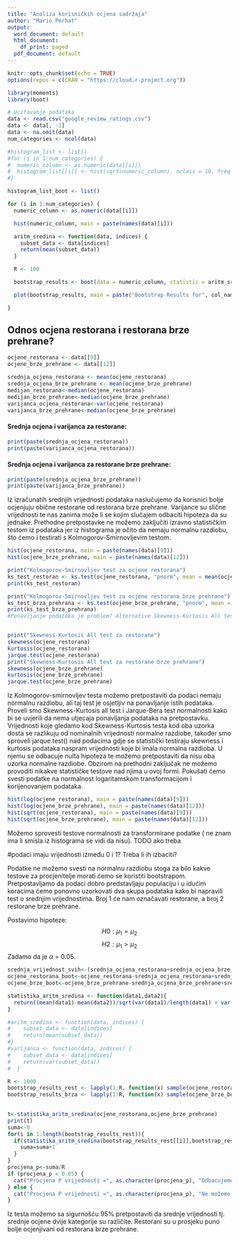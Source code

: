 ---
title: "Analiza korisničkih ocjena sadržaja"
author: "Mario Perhat"
output:
  word_document: default
  html_document:
    df_print: paged
  pdf_document: default
---

```{r setup, include=TRUE, echo= FALSE}
knitr::opts_chunk$set(echo = TRUE)
options(repos = c(CRAN = "https://cloud.r-project.org"))

library(moments)
library(boot)
```

```{r load_data, echo=FALSE, message=FALSE, warning=FALSE}
# Ucitavanje podataka
data <- read.csv("google_review_ratings.csv")
data <- data[, -1]
data <- na.omit(data)
num_categories <- ncol(data)
```

```{r generate_histograms, echo=FALSE}
#histogram_list <- list()
#for (i in 1:num_categories) {
#  numeric_column <- as.numeric(data[[i]])
#  histogram_list[[i]] <- hist(sqrt(numeric_column), nclass = 10, freq = FALSE, xlab = "", ylab = "", main #  = names(data)[i])
#}
```
```{r generate_histograms_boot, include=FALSE}


histogram_list_boot <- list()

for (i in 1:num_categories) {
  numeric_column <- as.numeric(data[[i]])

  hist(numeric_column, main = paste(names(data)[i]))

  aritm_sredina <- function(data, indices) {
    subset_data <- data[indices]
    return(mean(subset_data))
  }

  R <- 100

  bootstrap_results <- boot(data = numeric_column, statistic = aritm_sredina, R = R)

  plot(bootstrap_results, main = paste("Bootstrap Results for", col_name))

}
```

## Odnos ocjena restorana i restorana brze prehrane?
```{r odnos_rest_brza_deskriptivno, echo=FALSE}
ocjene_restorana <- data[[9]]
ocjene_brze_prehrane <- data[[12]]

srednja_ocjena_restorana <- mean(ocjene_restorana)
srednja_ocjena_brze_prehrane <- mean(ocjene_brze_prehrane)
medijan_restorana<-median(ocjene_restorana)
medijan_brze_prehrane<-median(ocjene_brze_prehrane)
varijanca_ocjena_restorana<-var(ocjene_restorana)
varijanca_brze_prehrane<-median(ocjene_brze_prehrane)
```

#### Srednja ocjena i varijanca za restorane:
```{r, echo=FALSE} 
print(paste(srednja_ocjena_restorana))
print(paste(varijanca_ocjena_restorana))
```


#### Srednja ocjena i varijanca za restorane brze prehrane:
```{r, echo=FALSE}
print(paste(srednja_ocjena_brze_prehrane))
print(paste(varijanca_brze_prehrane))
```
Iz izračunatih srednjih vrijednosti podataka naslučujemo da korisnici bolje ocjenjuju obične restorane od restorana brze prehrane. Varijance su slične vrijednosti te nas zanima može li se kojim slučajem odbaciti hipoteza da su jednake. Prethodne pretpostavke ne možemo zaključiti izravno statističkim testom iz podataka jer iz histograma je očito da nemaju normalnu razdiobu, što ćemo i testirati s Kolmogorov-Smirnovljevim testom.
```{r,echo=FALSE}
hist(ocjene_restorana, main = paste(names(data)[9]))
hist(ocjene_brze_prehrane, main = paste(names(data)[12]))
```

```{r, echo=FALSE}
print("Kolmogorov-Smirnovljev test za ocjene restorana")
ks_test_restoran <- ks.test(ocjene_restorana, "pnorm", mean = mean(ocjene_restorana), sd = sd(ocjene_restorana))
print(ks_test_restoran)

print("Kolmogorov-Smirnovljev test za ocjene restorana brze prehrane")
ks_test_brza_prehrana <- ks.test(ocjene_brze_prehrane, "pnorm", mean = mean(ocjene_brze_prehrane), sd = sd(ocjene_brze_prehrane))
print(ks_test_brza_prehrana)
#Ponavljanje podataka je problem? Alternative Skewness-Kurtosis All test?


print("Skewness-Kurtosis All test za restorane")
skewness(ocjene_restorana)
kurtosis(ocjene_restorana)
jarque.test(ocjene_restorana)
print("Skewness-Kurtosis All test za restorane brze prehrane")
skewness(ocjene_brze_prehrane)
kurtosis(ocjene_brze_prehrane)
jarque.test(ocjene_brze_prehrane)
```

Iz Kolmogorov-smirnovljev testa možemo pretpostaviti da podaci nemaju normalnu razdiobu, ali taj test je osjetljiv na ponavljanje istih podataka. Proveli smo Skewness-Kurtosis all test i Jarque-Bera test normalnosti kako bi se uvjerili da nema utjecaja ponavljanja podataka na pretpostavku. Vrijednosti koje gledamo kod Skewness-Kurtosis testa kod oba uzorka dosta se razlikuju od nominalnih vrijednosti normalne razdiobe, također smo sproveli jarque.test() nad podacima gdje se statistički testiraju skewness i kurtosis podataka naspram vrijednosti koje bi imala normalna razdioba. U njemu se odbacuje nulta hipoteza te možemo pretpostaviti da nisu oba uzorka normalne razdiobe. Obzirom na prethodni zaključak ne možemo provoditi nikakve statističke testove nad njima u ovoj formi.
Pokušati ćemo svesti podatke na normalnost logaritamskom transformacijom i korijenovanjem podataka.

```{r,echo=FALSE}
hist(log(ocjene_restorana), main = paste(names(data)[9]))
hist(log(ocjene_brze_prehrane), main = paste(names(data)[12]))
hist(sqrt(ocjene_restorana), main = paste(names(data)[9]))
hist(sqrt(ocjene_brze_prehrane), main = paste(names(data)[12]))
```

Možemo sprovesti testove normalnosti za transformirane podatke ( ne znam ima li smisla iz histograma se vidi da nisu). TODO ako treba

#podaci imaju vrijednosti između 0 i 1? Treba li ih izbaciti? 

Podatke ne možemo svesti na normalnu razdiobu stoga za bilo kakve testove za procjenitelje morati ćemo se koristiti bootstrapom. Pretpostavljamo da podaci dobro predstavljaju populaciju i u idućim koracima ćemo ponovno uzorkovati dva skupa podataka kako bi napravili test o srednjim vrijednostima. Broj 1 će nam označavati restorane, a broj 2 restorane brze prehrane.

Postavimo hipoteze:
$$
H0: \mu_1=\mu_2
$$
$$
H2: \mu_1>\mu_2
$$
Zadamo da je $\alpha$ = 0.05.

```{r, echo=TRUE}
srednja_vrijednost_svih<-(srednja_ocjena_restorana+srednja_ocjena_brze_prehrane)/2
ocjene_restorana_boot<-ocjene_restorana-srednja_ocjena_restorana+srednja_vrijednost_svih
ocjene_brze_boot<-ocjene_brze_prehrane-srednja_ocjena_brze_prehrane+srednja_vrijednost_svih

statistika_aritm_sredina <- function(data1,data2){
  return((mean(data1)-mean(data2))/sqrt(var(data1)/length(data1) + var(data2)/length((data2))))
}

#aritm_sredina <- function(data, indices) {
#    subset_data <- data[indices]
#    return(mean(subset_data))
#}
#varijanca <- function(data, indices) {
#    subset_data <- data[indices]
#    return(var(subset_data))
#  }

R <- 1000
bootstrap_results_rest <- lapply(1:R, function(x) sample(ocjene_restorana_boot, size = length(ocjene_restorana_boot), replace = TRUE))
bootstrap_results_brza <- lapply(1:R, function(x) sample(ocjene_brze_boot, size = length(ocjene_brze_boot), replace = TRUE))
  
```


```{r, echo=TRUE}
t<-statistika_aritm_sredina(ocjene_restorana,ocjene_brze_prehrane)
print(t)
suma<-0
for(i in 1:length(bootstrap_results_rest)){
  if(statistika_aritm_sredina(bootstrap_results_rest[[i]],bootstrap_results_brza[[i]]) >= t){
    suma=suma+1
  }
}
procjena_p<-suma/R
if (procjena_p < 0.05) {
  cat("Procjena P vrijednosti =", as.character(procjena_p), "Odbacujemo H0 u korist H1.\n")
} else {
  cat("Procjena P vrijednosti =", as.character(procjena_p), "Ne možemo odbaciti H0.\n")
}

```

Iz testa možemo sa sigurnošću 95% pretpostaviti da srednje vrijednosti tj. srednje ocjene dvije kategorije su različite. Restorani su u prosjeku puno bolje ocjenjivani od restorana brze prehrane.